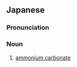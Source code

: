 ==Japanese==
{{ja-kanjitab|たん|あん|yomi=o}}

===Pronunciation===
{{ja-pron|yomi=o|たんあん}}

===Noun===
{{ja-noun|たんあん}}

# {{lb|ja|inorganic compound|sort=たんあん}} [[ammonium carbonate]]